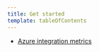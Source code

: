 ```yaml
---
title: Get started
template: tableOfContents
---
```


* [Azure integration metrics](/docs/integrations/microsoft-azure-integrations/get-started/azure-integration-metrics)
